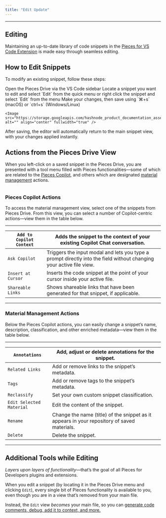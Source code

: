 ```yaml
---
title: "Edit Update"
---
```


***

## Editing

Maintaining an up-to-date library of code snippets in the <a target="_blank" href="https://marketplace.visualstudio.com/items?itemName=MeshIntelligentTechnologiesInc.pieces-vscode">Pieces for VS Code Extension</a> is made easy through seamless editing.

## How to Edit Snippets

To modify an existing snippet, follow these steps:

<Steps>
  <Step title="Open the Pieces Drive">
    Open the Pieces Drive via the VS Code sidebar
  </Step>

  <Step title="Start Editing the Snippet">
    Locate a snippet you want to edit and select `Edit` from the quick menu or right click the snippet and select `Edit` from the menu
  </Step>

  <Step title="Edit your Snippet">
    Make your changes, then save using `⌘+s` (macOS) or `ctrl+s` (Windows/Linux)

    <Image src="https://storage.googleapis.com/hashnode_product_documentation_assets/vs_code_extension_assets/using_snippets/edit_and_update/editing_snippet.gif" alt="" align="center" fullwidth="true" />
  </Step>
</Steps>

<Callout type="tip">
  After saving, the editor will automatically return to the main snippet view, with your changes applied instantly.
</Callout>

## Actions from the Pieces Drive View

When you left-click on a saved snippet in the Pieces Drive, you are presented with a tool menu filled with Pieces functionalities—some of which are related to the [Pieces Copilot](https://docs.pieces.app/products/extensions-plugins/visual-studio-code/copilot), and others which are designated [material management](https://docs.pieces.app/products/extensions-plugins/visual-studio-code/drive) actions.

<Image src="https://storage.googleapis.com/hashnode_product_documentation_assets/vs_code_extension_assets/using_snippets/search_and_reuse/right_click_options_from_drive.png" alt="" align="center" fullwidth="true" />

### Pieces Copilot Actions

To access the material management view, select one of the snippets from Pieces Drive. From this view, you can select a number of Copilot-centric actions—view them in the table below.

***

| `Add to Copilot Context` | Adds the snippet to the context of your existing Copilot Chat conversation.                                         |
| ------------------------ | ------------------------------------------------------------------------------------------------------------------- |
| `Ask Copilot`            | Triggers the input modal and lets you type a prompt directly into the field without changing your active file view. |
| `Insert at Cursor`       | Inserts the code snippet at the point of your cursor inside your active file.                                       |
| `Shareable Links`        | Shows shareable links that have been generated for that snippet, if applicable.                                     |

***

### Material Management Actions

Below the Pieces Copilot actions, you can easily change a snippet’s name, description, classification, and other enriched metadata—view them in the table below.

***

| `Annotations`            | Add, adjust or delete annotations for the snippet.                                          |
| ------------------------ | ------------------------------------------------------------------------------------------- |
| `Related Links`          | Add or remove links to the snippet’s metadata.                                              |
| `Tags`                   | Add or remove tags to the snippet’s metadata.                                               |
| `Reclassify`             | Set your own custom snippet classification.                                                 |
| `Edit Selected Material` | Edit the content of the snippet.                                                            |
| `Rename`                 | Change the name (title) of the snippet as it appears in your repository of saved materials. |
| `Delete`                 | Delete the snippet.                                                                         |

***

## Additional Tools while Editing

*Layers upon layers of functionality*—that’s the goal of all Pieces for Developers plugins and extensions.

When you edit a snippet (by locating it in the Pieces Drive menu and clicking `Edit`), every single bit of Pieces functionality is available to you, even though you are in a view that’s removed from your main file.

Instead, the `Edit` view *becomes* your main file, so you can [generate code comments, debug, add it to context, and more.](https://docs.pieces.app/products/extensions-plugins/visual-studio-code/copilot)

<Image src="https://storage.googleapis.com/hashnode_product_documentation_assets/vs_code_extension_assets/using_snippets/edit_and_update/comments_inside_editing_snippet_view.gif" alt="" align="center" fullwidth="true" />
